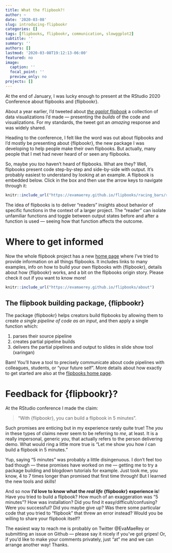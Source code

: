 ```yaml
---
title: What the flipbook?!
author: ~
date: '2020-03-08'
slug: introducing-flipbookr
categories: []
tags: [flipbooks, flipbookr, communication, slowggplot2]
subtitle: ''
summary: ''
authors: []
lastmod: '2020-03-08T19:12:13-06:00'
featured: no
image:
  caption: ''
  focal_point: ''
  preview_only: no
projects: []
---
```


At the end of January, I was lucky enough to present at the RStudio 2020 Conference about flipbooks and {flipbookr}.  

About a year earlier, I'd tweeted about [*the ggplot flipbook*](https://evamaerey.github.io/ggplot_flipbook/ggplot_flipbook_xaringan.html) a collection of data visualizations I'd made  ---  presenting the *builds* of the code and visualizations.  For my standards, the tweet got an *amazing* response and was widely shared.  

Heading to the conference, I felt like the word was out about flipbooks and I'd mostly be presenting about {flipbookr}, the new package I was developing to help people make their own flipbooks. But actually, many people that I met had never heard of or seen any flipbooks.  

So, maybe you *too* haven't heard of flipbooks.  What are they?  Well, flipbooks present code step-by-step and side-by-side with output.  It's probably easiest to understand by looking at an example.  A flipbook is embedded below.  Click in the box and then use the arrow keys to navigate through it: 

```r
knitr::include_url("https://evamaerey.github.io/flipbooks/racing_bars/racing_barcharts.html")
```

The idea of flipbooks is to deliver "readers" insights about behavior of specific functions in the context of a larger project. The "reader" can isolate unfamiliar functions and toggle between output states before and after a function is used --- seeing how that function affects the outcome.

# Where to get informed

Now the whole flipbook project has a new [home page](https://evamaerey.github.io/flipbooks/about){target="_blank"} where I've tried to provide information on all things flipbooks.  It includes links to many examples, info on how to build your own flipbooks with {flipbookr}, details about how {flipbookr} works, and a bit on the flipbooks origin story.  Please check it out if you want to know more!  


```r
knitr::include_url("https://evamaerey.github.io/flipbooks/about")
```



## The flipbook building package, {flipbookr}

The package {flipbookr} helps creators build flipbooks by allowing them to create *a single pipeline of code as an input*, and then apply a single function which:

1. parses their source pipeline
2. creates partial pipeline builds
3. delivers the partial pipelines and output to slides in slide show tool (xaringan)

Bam! You'll have a tool to precisely communicate about code pipelines with colleagues, students, or "your future self".  More details about how exactly to get started are also at the [flipbooks home page](https://evamaerey.github.io/flipbooks/about).


<!-- The intent is that {flipbookr} will help creators painlessly build flipbooks for reference or to communicate with colleagues or students.  In the long run, I'm personally hopeful that {flipbookr} will also see much student use.  Students might build their own bespoke flipbooks --- portfolios of data visualizations and data manipulation for personal reference.     -->


<!-- # Getting started with {flipbookr} -->

<!-- Here are the steps to getting started with {flipbookr} in RStudio. -->

<!-- 1. `install.packages("xaringan")`  *{xaringan} is a tool that allows you to create remark.js slide shows from an Rmarkdown file -- so you are able to embed code and output therein* -->

<!-- 2.  -->
<!--     a. `install.packages("remotes")` *since {flipbookr} is just a development package, we need to install it from github* -->
<!--     b. `remotes::install_github("flipbookr")`  -->
<!-- 3. **Restart R and RStudio** -->
<!-- 4. **Files -> New File -> Rmarkdonw -> from template -> A Minimal Flipbook ** *This template will be made available to you upon installation of the flipbookr package* -->
<!-- 5. **"knit" the template** *the template contains a lot of examples about the different modes for using {flipbookr}* -->
<!-- 6. modify the template to make it your own! -->


# Feedback for {flipbookr}?

At the RStudio conference I made the claim:

> "With {flipbookr}, you can build a flipbook in 5 minutes".  

Such promises are enticing but in my experience rarely quite true! The *you* in these types of claims never seem to be referring to *me*, at least.  It is a really impersonal, generic *you*, that actually refers to the person delivering demo.  What would ring a little more true is "Let me show you how *I* can build a flipbook in 5 minutes."    

<!-- > "*If* you have the package successfully installed, *and if* you are really concentrated  *and if* follow the demo very carefully  *and if* you do not deviate from the instructions *then* building your first flipbook *might* take you 5 minutes."   -->

Yup, saying "5 minutes" was probably a little disingenuous.  I don't feel too bad though --- these promises have worked on me --- getting me to try a package building and blogdown tutorials for example.  Just took me, you know, 4 to 7 times longer than promised that first time through!  But I learned the new tools and skills!

And so now **I'd love to know what the *real life* {flipbookr} experience is**!    Have you tried to build a flipbook?  How much of an exaggeration was "5 minutes"?    How was installation?   Did you find it easy/difficult/confusing?  Were you successful? Did you maybe give up?  Was there some particular code that you tried to "flipbook" that threw an error instead? Would you be willing to share your flipbook itself? 

The easiest way to reach me is probably on Twitter @EvaMaeRey or submitting an issue on Github --- please say it nicely if you've got gripes! Or, if you'd like to make your comments privately, just "at" me and we can arrange another way!  Thanks.







